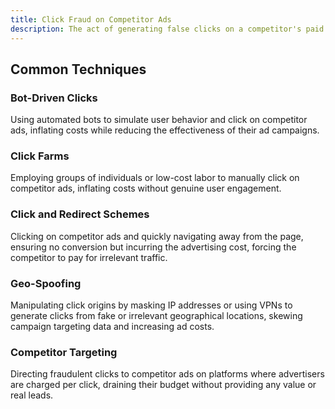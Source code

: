 ```yaml
---
title: Click Fraud on Competitor Ads
description: The act of generating false clicks on a competitor's paid ads, resulting in inflated advertising costs and potentially affecting the performance and efficiency of their campaigns.
---
```


## Common Techniques

### Bot-Driven Clicks  
Using automated bots to simulate user behavior and click on competitor ads, inflating costs while reducing the effectiveness of their ad campaigns.

### Click Farms  
Employing groups of individuals or low-cost labor to manually click on competitor ads, inflating costs without genuine user engagement.

### Click and Redirect Schemes  
Clicking on competitor ads and quickly navigating away from the page, ensuring no conversion but incurring the advertising cost, forcing the competitor to pay for irrelevant traffic.

### Geo-Spoofing  
Manipulating click origins by masking IP addresses or using VPNs to generate clicks from fake or irrelevant geographical locations, skewing campaign targeting data and increasing ad costs.

### Competitor Targeting  
Directing fraudulent clicks to competitor ads on platforms where advertisers are charged per click, draining their budget without providing any value or real leads.

